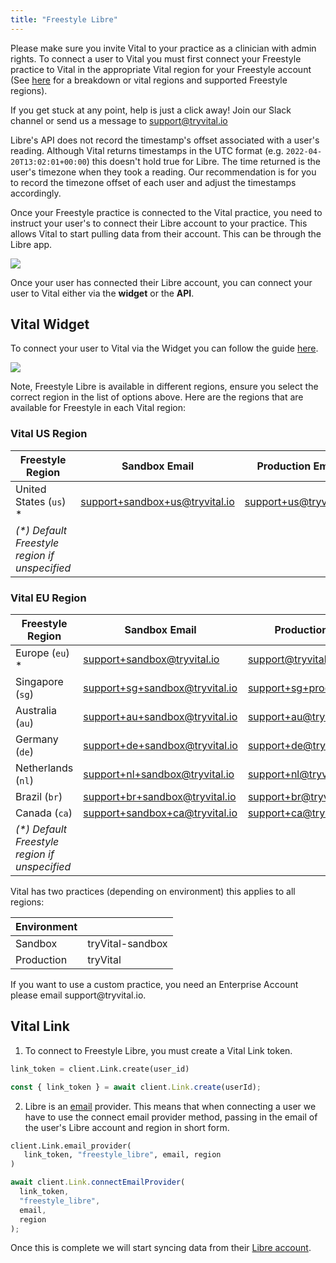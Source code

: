 ```yaml
---
title: "Freestyle Libre"
---
```


<Info>

Please make sure you invite Vital to your practice as a clinician with admin rights. To connect a user to Vital you must first connect your Freestyle practice to Vital in the appropriate Vital region for your Freestyle account (See [here](#vital-freestyle-supported-regions) for a breakdown or vital regions and supported Freestyle regions).

If you get stuck at any point, help is just a click away! Join our Slack channel or send us a message to support@tryvital.io

</Info>

<Warning>

Libre's API does not record the timestamp's offset associated with a user's reading.
Although Vital returns timestamps in the UTC format (e.g. `2022-04-20T13:02:01+00:00`) this doesn't hold true for Libre. The time returned is the user's timezone when they took a reading. Our recommendation is for you to record the timezone offset
of each user and adjust the timestamps accordingly.

</Warning>

Once your Freestyle practice is connected to the Vital practice, you need to instruct your user's to connect their Libre account to your practice.
This allows Vital to start pulling data from their account. This can be through the Libre app.

<img src="/img/connect_libreview.png" className="w-2/5 block mx-auto" />

Once your user has connected their Libre account, you can connect your user to Vital
either via the **widget** or the **API**.

## Vital Widget

To connect your user to Vital via the Widget you can follow the guide [here](/wearables/vital-link/launching_link).

<img src="/img/libre_connect.png" className="w-2/5 block mx-auto" />

Note, Freestyle Libre is available in different regions, ensure you select the correct region in the list of options above. Here are the regions that are available for Freestyle in each Vital region:

<a name="vital-freestyle-supported-regions"></a>

### Vital US Region

| Freestyle Region                               | Sandbox Email                  | Production Emai;       |
| ---------------------------------------------- | ------------------------------ | ---------------------- |
| United States (`us`) \*                        | support+sandbox+us@tryvital.io | support+us@tryvital.io |
| _(\*) Default Freestyle region if unspecified_ |

### Vital EU Region

| Freestyle Region                               | Sandbox Email                  | Production Email            |
| ---------------------------------------------- | ------------------------------ | --------------------------- |
| Europe (`eu`) \*                               | support+sandbox@tryvital.io    | support@tryvital.io         |
| Singapore (`sg`)                               | support+sg+sandbox@tryvital.io | support+sg+prod@tryvital.io |
| Australia (`au`)                               | support+au+sandbox@tryvital.io | support+au@tryvital.io      |
| Germany (`de`)                                 | support+de+sandbox@tryvital.io | support+de@tryvital.io      |
| Netherlands (`nl`)                             | support+nl+sandbox@tryvital.io | support+nl@tryvital.io      |
| Brazil (`br`)                                  | support+br+sandbox@tryvital.io | support+br@tryvital.io      |
| Canada (`ca`)                                  | support+sandbox+ca@tryvital.io | support+ca@tryvital.io      |
| _(\*) Default Freestyle region if unspecified_ |

Vital has two practices (depending on environment) this applies to all regions:

| Environment |                  |
| ----------- | ---------------- |
| Sandbox     | tryVital-sandbox |
| Production  | tryVital         |

<Warning>
  If you want to use a custom practice, you need an Enterprise Account please
  email support@tryvital.io.
</Warning>

## Vital Link

1. To connect to Freestyle Libre, you must create a Vital Link token.

<CodeGroup>

```python Python
link_token = client.Link.create(user_id)
```

```javascript Javascript
const { link_token } = await client.Link.create(userId);
```

</CodeGroup>

2. Libre is an [email](/api-reference/link/link-email-provider) provider.
   This means that when connecting a user we have to use
   the connect email provider method, passing in the email of the user's Libre account and region in short form.

<CodeGroup>

```python Python
client.Link.email_provider(
   link_token, "freestyle_libre", email, region
)
```

```javascript Javascript
await client.Link.connectEmailProvider(
  link_token,
  "freestyle_libre",
  email,
  region
);
```

</CodeGroup>

Once this is complete we will start syncing data from their [Libre account](/api-details/data_flow).
